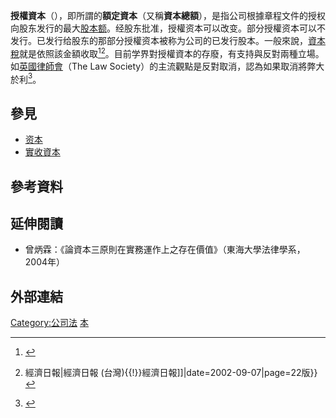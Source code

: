 '''授權資本'''（{{lang-en|Authorised capital}}），即所謂的'''額定資本'''（又稱'''資本總額'''），是指公司根據章程文件的授权向股东发行的最大[[股本|股本额]]。经股东批准，授權资本可以改变。部分授權资本可以不发行。已发行给股东的那部分授權资本被称为公司的已发行股本。一般來說，[[資本稅|資本稅]]就是依照該金額收取<ref>{{cite book|author=和榮許|title=國際貿易實務操作：進階篇|year=2005|publisher=五南圖書出版公司|isbn=9789571137995|pages=頁534}}</ref><ref name="王泰允">{{cite news|author=王泰允|title=資本有註冊及實收之分|newspaper=[[經濟日報_(台灣){{!}}經濟日報|經濟日報 (台灣){{!}}經濟日報]]|date=2002-09-07|page=22版}}</ref>。目前学界對授權資本的存廢，有支持與反對兩種立場。如[[英國律師會|英國律師會]]（The Law Society）的主流觀點是反對取消，認為如果取消將弊大於利<ref>{{cite book|author=范健|title=商事法律报告|year=2004|publisher=中信出版社|isbn=9787508602561|pages=頁204}}</ref>。

== 參見 ==

*[[资本|资本]]
*[[實收資本|實收資本]]

== 參考資料 ==
{{Reflist}}

== 延伸閱讀 ==
* 曾炳霖：《論資本三原則在實務運作上之存在價值》（東海大學法律學系，2004年）
== 外部連結 ==

{{金融市场}}
[[Category:公司法|Category:公司法]]
[[Category:财务会计|本]]